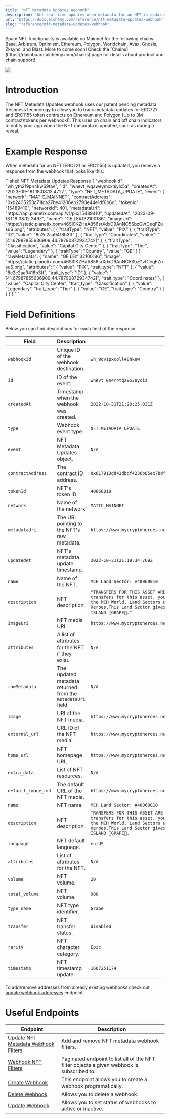 ```yaml
---
title: "NFT Metadata Updates Webhook"
description: "Get real-time updates when metadata for an NFT is updated"
url: "https://docs.alchemy.com/reference/nft-metadata-updates-webhook"
slug: "reference/nft-metadata-updates-webhook"
---
```


<Info>
  Spam NFT functionality is available on Mainnet for the following chains: Base, Arbitrum, Optimism, Ethereum, Polygon, Worldchain, Avax, Gnosis, Zksync, and Blast. More to come soon!
</Info>

<Info>
  Check the [Chains](https://dashboard.alchemy.com/chains) page for details about product and chain support!

  ![](523fb8a9a9d899921ee1046d0ff1b389967a9976d1c6112ebbbe071ddd1ef374-image.png)
</Info>

# Introduction

The NFT Metadata Updates webhook uses our patent pending metadata freshness technology to allow you to track metadata updates for ERC721 and ERC1155 token contracts on Ethereum and Polygon (Up to 3M contract/tokens per webhook!). This uses on chain and off chain indicators to notify your app when the NFT metadata is updated, such as during a reveal.

# Example Response

When metadata for an NFT (ERC721 or ERC1155) is updated, you receive a response from the webhook that looks like this:

<CodeGroup>
  ```shell NFT Metadata Updates Response
  {
    "webhookId": "wh_yth2f9pn4kw69tav",
    "id": "whevt_wqaweymxxhiylx5a",
    "createdAt": "2023-09-18T18:08:13.472Z",
    "type": "NFT_METADATA_UPDATE",
    "event": {
      "network": "MATIC_MAINNET",
      "contractAddress": "0xb2435253c71fca27be41206eb2793e44e1df6b6d",
      "tokenId": "15489410",
      "networkId": 401,
      "metadataUri": "https://api.planetix.com/api/v1/pix/15489410",
      "updatedAt": "2023-09-18T18:08:12.349Z",
      "name": "GE LE#132100186",
      "imageUri": "https://static.planetix.com/46Sl0KZHaA856srXdxD9AnNC5SbzGvtCeqFZusuS.png",
      "attributes": [
        { "traitType": "NFT", "value": "PIX" },
        { "traitType": "ID", "value": "8c2c2aa9418b3ff" },
        {
          "traitType": "Coordinates",
          "value": "[41.67987855636909,44.78790872934742]"
        },
        { "traitType": "Classification", "value": "Capital City Center" },
        { "traitType": "Tier", "value": "Legendary" },
        { "traitType": "Country", "value": "GE" }
      ],
      "rawMetadata": {
        "name": "GE LE#132100186",
        "image": "https://static.planetix.com/46Sl0KZHaA856srXdxD9AnNC5SbzGvtCeqFZusuS.png",
        "attributes": [
          { "value": "PIX", "trait_type": "NFT" },
          { "value": "8c2c2aa9418b3ff", "trait_type": "ID" },
          {
            "value": "[41.67987855636909,44.78790872934742]",
            "trait_type": "Coordinates"
          },
          { "value": "Capital City Center", "trait_type": "Classification" },
          { "value": "Legendary", "trait_type": "Tier" },
          { "value": "GE", "trait_type": "Country" }
        ]
      }
    }
  }
  ```
</CodeGroup>

# Field Definitions

Below you can find descriptions for each field of the response.

| Field               | Description                                                 | Value                                                                                                                                                                                                                                                                              |
| ------------------- | ----------------------------------------------------------- | ---------------------------------------------------------------------------------------------------------------------------------------------------------------------------------------------------------------------------------------------------------------------------------- |
| `webhookId`         | Unique ID of the webhook destination.                       | `wh_9ov1pxcoll48hkew`                                                                                                                                                                                                                                                              |
| `id`                | ID of the event.                                            | `whevt_0n4r4tqz9530yciz`                                                                                                                                                                                                                                                           |
| `createdAt`         | Timestamp when the webhook was created.                     | `2022-10-31T21:20:25.031Z`                                                                                                                                                                                                                                                         |
| `type`              | Webhook event type.                                         | `NFT_METADATA_UPDATE`                                                                                                                                                                                                                                                              |
| `event`             | NFT Metadata Updates object.                                | `N/A`                                                                                                                                                                                                                                                                              |
| `contractAddress`   | The contract ID address.                                    | `0x617913dd43dbdf4236b85ec7bdf9adfd7e35b340`                                                                                                                                                                                                                                       |
| `tokenId`           | NFT's token ID.                                             | `40060010`                                                                                                                                                                                                                                                                         |
| `network`           | Name of the network                                         | `MATIC_MAINNET`                                                                                                                                                                                                                                                                    |
| `metadataUri`       | The URI pointing to the NFT's raw metadata.                 | `https://www.mycryptoheroes.net/metadata/landSector/40060010`                                                                                                                                                                                                                      |
| `updatedAt`         | NFT's metadata update timestamp.                            | `2022-10-31T21:19:34.769Z`                                                                                                                                                                                                                                                         |
| `name`              | Name of the NFT.                                            | `MCH Land Sector: #40060010`                                                                                                                                                                                                                                                       |
| `description`       | NFT description.                                            | `"TRANSFERS FOR THIS ASSET ARE CURRENTLY DISABLED. To enable transfers for this asset, you need to set Art and Nickname inside the MCH World. Land Sectors are unique parts of Land in My Crypto Heroes.This Land Sector gives you partial ownership of FISHER ISLAND 🍇GRAPE🍇."` |
| `imageUri`          | NFT media URI.                                              | `https://www.mycryptoheroes.net/images/landsectorarts/2000/6_4.png`                                                                                                                                                                                                                |
| `attributes`        | A list of attributes for the NFT if they exist.             | `N/A`                                                                                                                                                                                                                                                                              |
| `rawMetadata`       | The updated metadata returned from the `metadataUri` field. | `N/A`                                                                                                                                                                                                                                                                              |
| `image`             | URI of the NFT media.                                       | `https://www.mycryptoheroes.net/images/landsectorarts/2000/6_4.png`                                                                                                                                                                                                                |
| `external_url`      | URL ID of the NFT media.                                    | `https://www.mycryptoheroes.net/landSectors/40060010`                                                                                                                                                                                                                              |
| `home_url`          | NFT homepage URL.                                           | `https://www.mycryptoheroes.net`                                                                                                                                                                                                                                                   |
| `extra_data`        | List of NFT resources.                                      | `N/A`                                                                                                                                                                                                                                                                              |
| `default_image_url` | The default URL of the NFT media.                           | `https://www.mycryptoheroes.net/images/landsectorarts/64/6_4.png`                                                                                                                                                                                                                  |
| `name`              | NFT name.                                                   | `MCH Land Sector: #40060010`                                                                                                                                                                                                                                                       |
| `description`       | NFT description.                                            | `TRANSFERS FOR THIS ASSET ARE CURRENTLY DISABLED. To enable transfers for this asset, you need to set Art and Nickname inside the MCH World. Land Sectors are unique parts of Land in My Crypto Heroes.This Land Sector gives you partial ownership of FISHER ISLAND 🍇GRAPE🍇.`   |
| `language`          | NFT default language.                                       | `en-US`                                                                                                                                                                                                                                                                            |
| `attributes`        | List of attributes for the NFT.                             | `N/A`                                                                                                                                                                                                                                                                              |
| `volume`            | NFT volume.                                                 | `20`                                                                                                                                                                                                                                                                               |
| `total_volume`      | NFT volume.                                                 | `900`                                                                                                                                                                                                                                                                              |
| `type_name`         | NFT type identifier.                                        | `Grape`                                                                                                                                                                                                                                                                            |
| `transfer`          | NFT transfer status.                                        | `disabled`                                                                                                                                                                                                                                                                         |
| `rarity`            | NFT character category.                                     | `Epic`                                                                                                                                                                                                                                                                             |
| `timestamp`         | NFT timestamp update.                                       | `1667251174`                                                                                                                                                                                                                                                                       |

To add/remove addresses from already existing webhooks check out [update webhook addresses](/reference/update-webhook-addresses) endpoint.

# Useful Endpoints

| Endpoint                                                                              | Description                                                                                |
| ------------------------------------------------------------------------------------- | ------------------------------------------------------------------------------------------ |
| [Update NFT Metadata Webhook Filters](/reference/update-webhook-nft-metadata-filters) | Add and remove NFT metadata webhook filters.                                               |
| [Webhook NFT Filters](/reference/webhook-nft-filters)                                 | Paginated endpoint to list all of the NFT filter objects a given webhook is subscribed to. |
| [Create Webhook](/reference/create-webhook)                                           | This endpoint allows you to create a webhook programatically.                              |
| [Delete Webhook](/reference/delete-webhook)                                           | Allows you to delete a webhook.                                                            |
| [Update Webhook](/reference/update-webhook)                                           | Allows you to set status of webhooks to active or inactive.                                |
